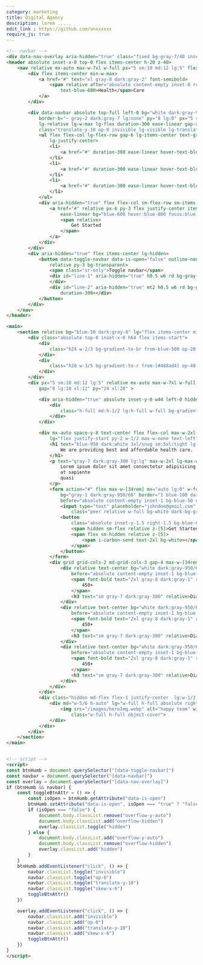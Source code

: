 ```yaml
---
category: marketing
title: Digital Agency 
description: lorem .....
edit_link : https://github.com/unxxxxxx
require_js: true
---
```



```html
<!-- navbar -->
<div data-nav-overlay aria-hidden="true" class="fixed bg-gray-7/40 inset-0 z-30 hidden lg-hidden"></div>
<header absolute inset-x-0 top-0 flex items-center h-20 z-40>
    <nav relative mx-auto max-w-7xl w-full px="5 sm:10 md:12 lg:5" flex gap-x-5 justify-between items-center>
        <div flex items-center min-w-max>
            <a href="#" text="xl gray-8 dark:gray-2" font-semibold>
                <span relative after="absolute content-empty inset-0 rotate-3 border border-blue-600"
                    text-blue-600>Health</span>Care
            </a>
        </div>

        <div data-navbar absolute top-full left-0 bg="white dark:gray-950 lg:!transparent"
            border-b="~ gray-2 dark:gray-7 lg:none" py="8 lg:0" px="5 sm:10 md:12 lg:0" w-full lg-top-0
            lg-relative lg-w-max lg-flex duration-300 ease-linear gap-x-6
            class="translate-y-10 op-0 invisible lg-visible lg-translate-y-0 lg-op-100">
            <ul flex flex-col lg-flex-row gap-6 lg-items-center text-gray-7 dark-text-gray-300 lg-w-full
                lg-justify-center>
                <li>
                    <a href="#" duration-300 ease-linear hover-text-blue-600>Home</a>
                </li>
                <li>
                    <a href="#" duration-300 ease-linear hover-text-blue-600>Portfolio</a>
                </li>
                <li>
                    <a href="#" duration-300 ease-linear hover-text-blue-600>Services</a>
                </li>
            </ul>
            <div aria-hidden="true" flex flex-col sm-flex-row sm-items-center gap-4 lg-min-w-max mt="10 lg:0">
                <a href="#" relative px-6 py-3 flex justify-center items-center text-white rd-3xl transition
                    ease-linear bg="blue-600 hover:blue-800 focus:blue-700">
                    <span relative>
                        Get Started
                    </span>
                </a>
            </div>
        </div>
        <div aria-hidden="true" flex items-center lg-hidden>
            <button data-toggle-navbar data-is-open="false" outline-none border="l l-blue-100 dark:l-gray-7" pl-3
                relative py-3 bg-transparent>
                <span class="sr-only">Toggle navbar</span>
                <div id="line-1" aria-hidden="true" h0.5 w6 rd bg-gray-7 dark-bg-gray-300 transition duration-300>
                </div>
                <div id="line-2" aria-hidden="true" mt2 h0.5 w6 rd bg-gray-7 dark-bg-gray-300 transition
                    duration-300></div>
            </button>
        </div>
    </nav>
</header>

<main>
    <section relative bg="blue-50 dark:gray-8" lg="flex items-center min-h-max">
        <div class="absolute top-0 inset-x-0 h64 flex items-start">
            <div
                class="h24 w-2/3 bg-gradient-to-br from-blue-500 op-20 blur-2xl dark:from-[#0c1cac] dark:invisible dark:op-40">
            </div>
            <div
                class="h20 w-3/5 bg-gradient-to-r from-[#488ad4] op-40 blur-2xl dark:from-[#0c1cac] dark:op-40">
            </div>
        </div>
        <div px="5 sm:10 md:12 lg:5" relative mx-auto max-w-7xl w-full flex flex-col lg-flex-row
            gap="8 lg:10 xl:12" py="24 xl:28" >

            <div aria-hidden="true" absolute inset-y-0 w44 left-0 hidden dark-flex>
                <div
                    class="h-full md:h-1/2 lg:h-full w-full bg-gradient-to-tr op-40 dark:blur-2xl dark:from-[#0c1cac] dark:op-20">
                </div>
            </div>

            <div mx-auto space-y-8 text-center flex flex-col max-w-2xl justify-center flex-1
                lg="flex justify-start py-2 w-1/2 max-w-none text-left">
                <h1 text="blue-950 dark:white 3xl/snug sm:5xl/tight lg:4xl/tight xl:[3.50rem]/tight" font-bold>
                    We are providing best and affordable health care.
                </h1>
                <p text="gray-7 dark:gray-300 lg:lg" max-w-2xl lg-max-w-none mx-auto>
                    Lorem ipsum dolor sit amet consectetur adipisicing elit. Dignissimos, fugit! Laborum quo maxime
                    at sapiente
                    quasi
                </p>
                <form action="#" flex max-w-[34rem] mx="auto lg:0" w-full lg-max-w-lg relative
                    bg="gray-1 dark:gray-950/60" border="1 blue-100 dark:gray-950" overflow-hidden p0.5 rd-3xl
                    before="absolute content-empty inset-1 bg-blue-50 dark:bg-gray-950 rd-[1.25rem]">
                    <input type="text" placeholder="johndoe@gmail.com"
                        class="peer relative w-full bg-white dark-bg-gray-950 px-5 py-3 rd-full outline-none text-gray-6 dark-text-gray-300">
                    <button
                        class="absolute inset-y-1.5 right-1.5 bg-blue-600 text-white p3 sm-px-6 flex items-center rd-full">
                        <span hidden sm-flex relative z-[5]>Get Started</span>
                        <span flex sm-hidden relative z-[5]>
                            <span i-carbon-send text-2xl bg-white></span>
                        </span>
                    </button>
                </form>
                <div grid grid-cols-2 md-grid-cols-3 gap-4 max-w-[34rem] mx-auto lg-mx-0 w-full>
                    <div relative text-center bg="white dark:gray-950/60" border="blue-100 dark:gray-950" p5 rd-3xl
                        before="absolute content-empty inset-1 bg-blue-50 dark:bg-gray-950 rd-[1.25rem]">
                        <span font-bold text="2xl gray-8 dark:gray-1" relative>
                            450+
                        </span>
                        <h3 text="sm gray-7 dark:gray-300" relative>Diagnostic Weekly</h3>
                    </div>
                    <div relative text-center bg="white dark:gray-950/60" border="blue-100 dark:gray-950" p5 rd-3xl
                        before="absolute content-empty inset-1 bg-blue-50 dark:bg-gray-950 rd-[1.25rem]">
                        <span font-bold text="2xl gray-8 dark:gray-1" relative>
                            450+
                        </span>
                        <h3 text="sm gray-7 dark:gray-300" relative>Diagnostic Weekly</h3>
                    </div>
                    <div relative text-center bg="white dark:gray-950/60" border="blue-100 dark:gray-950" p5 rd-3xl
                        before="absolute content-empty inset-1 bg-blue-50 dark:bg-gray-950 rd-[1.25rem]">
                        <span font-bold text="2xl gray-8 dark:gray-1" relative>
                            450+
                        </span>
                        <h3 text="sm gray-7 dark:gray-300" relative>Diagnostic Weekly</h3>
                    </div>
                </div>
            </div>
            <div class="hidden md-flex flex-1 justify-center  lg:w-1/2 relative w-full max-w-3xl mx-auto lg:max-w-none">
                <div md="w-5/6 h-auto" lg="w-full h-full absolute right-0" bg-blue-100 overflow-hidden rd-b-24>
                    <img src="/images/heroImg.webp" alt="happy team" width="1850" height="auto"
                        class="w-full h-full object-cover">
                </div>
            </div>
        </div>
    </section>
</main>


<!-- script -->
<script>
const btnHumb = document.querySelector("[data-toggle-navbar]")
const navbar = document.querySelector("[data-navbar]")
const overlay = document.querySelector("[data-nav-overlay]")
if (btnHumb && navbar) {
    const toggleBtnAttr = () => {
        const isOpen = btnHumb.getAttribute("data-is-open")
        btnHumb.setAttribute("data-is-open", isOpen === "true" ? "false" : "true")
        if (isOpen === "false") {
            document.body.classList.remove("overflow-y-auto")
            document.body.classList.add("overflow-hidden")
            overlay.classList.toggle("hidden")
        } else {
            document.body.classList.add("overflow-y-auto")
            document.body.classList.remove("overflow-hidden")
            overlay.classList.add("hidden")
        }
    }
    btnHumb.addEventListener("click", () => {
        navbar.classList.toggle("invisible")
        navbar.classList.toggle("op-0")
        navbar.classList.toggle("translate-y-10")
        navbar.classList.toggle("skew-x-6")
        toggleBtnAttr()
    })

    overlay.addEventListener("click", () => {
        navbar.classList.add("invisible")
        navbar.classList.add("op-0")
        navbar.classList.add("translate-y-10")
        navbar.classList.add("skew-x-6")
        toggleBtnAttr()
    })
}
</script>
```
